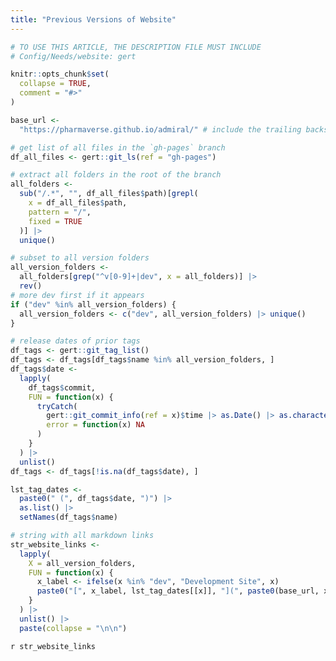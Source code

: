 ```yaml
---
title: "Previous Versions of Website"
---
```


```r
# TO USE THIS ARTICLE, THE DESCRIPTION FILE MUST INCLUDE
# Config/Needs/website: gert

knitr::opts_chunk$set(
  collapse = TRUE,
  comment = "#>"
)
```

```r
base_url <-
  "https://pharmaverse.github.io/admiral/" # include the trailing backslash!

# get list of all files in the `gh-pages` branch
df_all_files <- gert::git_ls(ref = "gh-pages")

# extract all folders in the root of the branch
all_folders <-
  sub("/.*", "", df_all_files$path)[grepl(
    x = df_all_files$path,
    pattern = "/",
    fixed = TRUE
  )] |>
  unique()

# subset to all version folders
all_version_folders <-
  all_folders[grep("^v[0-9]+|dev", x = all_folders)] |>
  rev()
# more dev first if it appears
if ("dev" %in% all_version_folders) {
  all_version_folders <- c("dev", all_version_folders) |> unique()
}

# release dates of prior tags
df_tags <- gert::git_tag_list()
df_tags <- df_tags[df_tags$name %in% all_version_folders, ]
df_tags$date <-
  lapply(
    df_tags$commit,
    FUN = function(x) {
      tryCatch(
        gert::git_commit_info(ref = x)$time |> as.Date() |> as.character(),
        error = function(x) NA
      )
    }
  ) |>
  unlist()
df_tags <- df_tags[!is.na(df_tags$date), ]

lst_tag_dates <-
  paste0(" (", df_tags$date, ")") |>
  as.list() |>
  setNames(df_tags$name)

# string with all markdown links
str_website_links <-
  lapply(
    X = all_version_folders,
    FUN = function(x) {
      x_label <- ifelse(x %in% "dev", "Development Site", x)
      paste0("[", x_label, lst_tag_dates[[x]], "](", paste0(base_url, x), ")")
    }
  ) |>
  unlist() |>
  paste(collapse = "\n\n")
```

`r str_website_links`
